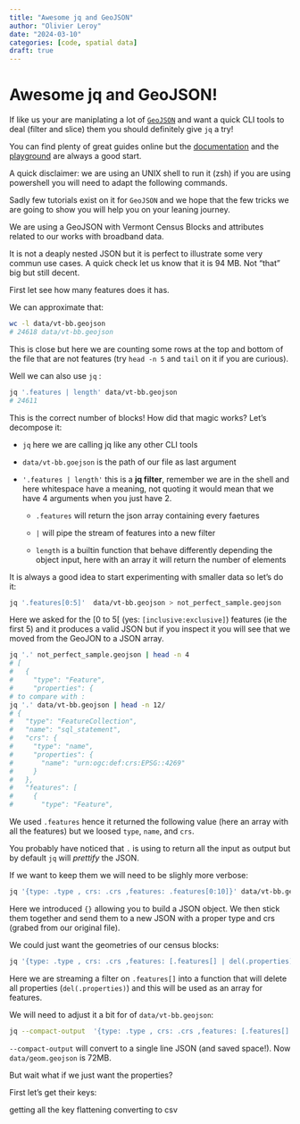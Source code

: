 ```yaml
---
title: "Awesome jq and GeoJSON"
author: "Olivier Leroy"
date: "2024-03-10"
categories: [code, spatial data]
draft: true
---
```


# Awesome jq and GeoJSON!

If like us your are maniplating a lot of [`GeoJSON`](https://en.wikipedia.org/wiki/GeoJSON) and want a quick CLI tools to deal (filter and slice) them you should definitely give `jq` a try!

You can find plenty of great guides online but the [documentation](https://jqlang.github.io/jq/manual/) and the [playground](https://jqplay.org/) are always a good start.

A quick disclaimer: we are using an UNIX shell to run it (zsh) if you are using powershell you will need to adapt the following commands.  

Sadly few tutorials exist on it for `GeoJSON` and we hope that the few tricks we are going to show you will help you on your leaning journey. 

We are using a GeoJSON with Vermont Census Blocks and attributes related to our works with broadband data. 

It is not a deaply nested JSON but it is perfect to illustrate some very commun use cases.
A quick check let us know that it is 94 MB. Not "that" big but still decent.

First let see how many features does it has. 

We can approximate that: 

```bash
wc -l data/vt-bb.geojson
# 24618 data/vt-bb.geojson
```

This is close but here we are counting some rows at the top and bottom of the file that are not features (try `head -n 5` and `tail` on it if you are curious).

Well we can also use `jq` :

```bash
jq '.features | length' data/vt-bb.geojson
# 24611
```

This is the correct number of blocks! How did that magic works? Let's decompose it:

- `jq` here we are calling jq like any other CLI tools 

- `data/vt-bb.goejson` is the path of our file as last argument

- `'.features | length'` this is a **jq filter**, remember we are in the shell and here whitespace have a meaning, not quoting it would mean that we have 4 arguments when you just have 2.

    - `.features` will return the json array containing every faetures 
  
    - `|` will pipe the stream of features into a new filter

    - `length` is a builtin function that behave differently depending the object input, here with an array it will return the number of elements 
  

It is always a good idea to start experimenting with smaller data so let's do it:

```bash
jq '.features[0:5]'  data/vt-bb.geojson > not_perfect_sample.geojson
```

Here we asked for the [0 to 5[ (yes: `[inclusive:exclusive]`) features (ie the first 5) and it produces a valid JSON but if you inspect it you will see that we moved from the GeoJON to a JSON array. 

```bash
jq '.' not_perfect_sample.geojson | head -n 4
# [
#   {
#     "type": "Feature",
#     "properties": {
# to compare with :
jq '.' data/vt-bb.geojson | head -n 12/
# {
#   "type": "FeatureCollection",
#   "name": "sql_statement",
#   "crs": {
#     "type": "name",
#     "properties": {
#       "name": "urn:ogc:def:crs:EPSG::4269"
#     }
#   },
#   "features": [
#     {
#       "type": "Feature",
```
We used `.features` hence it returned the following value (here an array with all the features) but we loosed `type`, `name`, and `crs`.

You probably have noticed that `.` is using to return all the input as output but by default `jq` will *prettify* the JSON. 

If we want to keep them we will need to be slighly more verbose:

```bash
jq '{type: .type , crs: .crs ,features: .features[0:10]}' data/vt-bb.geojson > better_sample.geojson 
```
Here we introduced `{}` allowing you to build a JSON object. We then stick them together and send them to a new JSON with a proper type and crs (grabed from our original file). 

We could just want the geometries of our census blocks:

```bash
jq '{type: .type , crs: .crs ,features: [.features[] | del(.properties)]}' better_sample.geojson > sample_only_geom.geojson  
```

Here we are streaming a filter on `.features[]` into a function that will delete all properties (`del(.properties)`) and this will be used as an array for features. 

We will need to adjust it a bit for of `data/vt-bb.geojson`: 

```bash
jq --compact-output  '{type: .type , crs: .crs ,features: [.features[] | del(.properties)]}'  data/vt-bb.geojson > data/geom.geojson
```

`--compact-output` will convert to a single line JSON (and saved space!). 
Now `data/geom.geojson` is  72MB. 

 But wait what if we just want the properties? 

First let's get their keys:

getting all the key 
flattening
converting to csv
